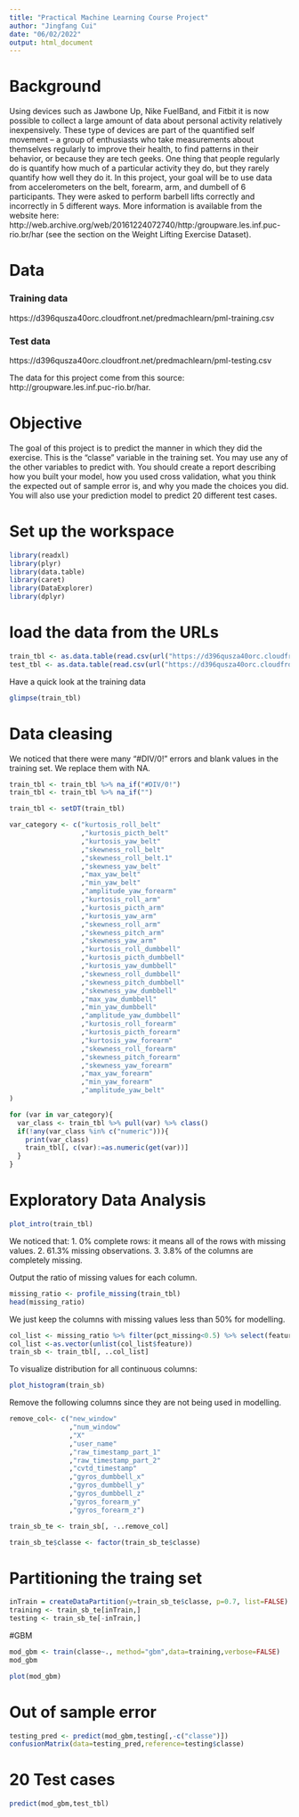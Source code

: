 ```yaml
---
title: "Practical Machine Learning Course Project"
author: "Jingfang Cui"
date: "06/02/2022"
output: html_document
---
```


# Background 

Using devices such as Jawbone Up, Nike FuelBand, and Fitbit it is now possible to collect a large amount of data about personal activity relatively inexpensively. These type of devices are part of the quantified self movement – a group of enthusiasts who take measurements about themselves regularly to improve their health, to find patterns in their behavior, or because they are tech geeks. One thing that people regularly do is quantify how much of a particular activity they do, but they rarely quantify how well they do it. In this project, your goal will be to use data from accelerometers on the belt, forearm, arm, and dumbell of 6 participants. They were asked to perform barbell lifts correctly and incorrectly in 5 different ways. More information is available from the website here: http://web.archive.org/web/20161224072740/http:/groupware.les.inf.puc-rio.br/har (see the section on the Weight Lifting Exercise Dataset).

# Data

### Training data
https://d396qusza40orc.cloudfront.net/predmachlearn/pml-training.csv

### Test data
https://d396qusza40orc.cloudfront.net/predmachlearn/pml-testing.csv

The data for this project come from this source: http://groupware.les.inf.puc-rio.br/har.

# Objective
The goal of this project is to predict the manner in which they did the exercise. This is the "classe" variable in the training set. You may use any of the other variables to predict with. You should create a report describing how you built your model, how you used cross validation, what you think the expected out of sample error is, and why you made the choices you did. You will also use your prediction model to predict 20 different test cases.

# Set up the workspace
```r
library(readxl)
library(plyr)
library(data.table)
library(caret)
library(DataExplorer)
library(dplyr)
```

# load the data from the URLs
```r
train_tbl <- as.data.table(read.csv(url("https://d396qusza40orc.cloudfront.net/predmachlearn/pml-training.csv")))
test_tbl <- as.data.table(read.csv(url("https://d396qusza40orc.cloudfront.net/predmachlearn/pml-testing.csv")))
```

Have a quick look at the training data
```r
glimpse(train_tbl)
```

# Data cleasing
We noticed that there were many "#DIV/0!" errors and blank values in the training set. We replace them with NA.
```r
train_tbl <- train_tbl %>% na_if("#DIV/0!")
train_tbl <- train_tbl %>% na_if("")
```

```r
train_tbl <- setDT(train_tbl)

var_category <- c("kurtosis_roll_belt"
                  ,"kurtosis_picth_belt"
                  ,"kurtosis_yaw_belt"
                  ,"skewness_roll_belt"
                  ,"skewness_roll_belt.1"
                  ,"skewness_yaw_belt"
                  ,"max_yaw_belt"
                  ,"min_yaw_belt"
                  ,"amplitude_yaw_forearm"
                  ,"kurtosis_roll_arm"
                  ,"kurtosis_picth_arm"
                  ,"kurtosis_yaw_arm"
                  ,"skewness_roll_arm"
                  ,"skewness_pitch_arm"
                  ,"skewness_yaw_arm"
                  ,"kurtosis_roll_dumbbell"
                  ,"kurtosis_picth_dumbbell"
                  ,"kurtosis_yaw_dumbbell"
                  ,"skewness_roll_dumbbell"
                  ,"skewness_pitch_dumbbell"
                  ,"skewness_yaw_dumbbell"
                  ,"max_yaw_dumbbell"
                  ,"min_yaw_dumbbell"
                  ,"amplitude_yaw_dumbbell"
                  ,"kurtosis_roll_forearm"
                  ,"kurtosis_picth_forearm"
                  ,"kurtosis_yaw_forearm"
                  ,"skewness_roll_forearm"
                  ,"skewness_pitch_forearm"
                  ,"skewness_yaw_forearm"
                  ,"max_yaw_forearm"
                  ,"min_yaw_forearm"
                  ,"amplitude_yaw_belt"
)

for (var in var_category){
  var_class <- train_tbl %>% pull(var) %>% class()
  if(!any(var_class %in% c("numeric"))){
    print(var_class)
    train_tbl[, c(var):=as.numeric(get(var))]
  }
}
```


# Exploratory Data Analysis
```r
plot_intro(train_tbl)
```

We noticed that:
1. 0% complete rows: it means all of the rows with missing values.
2. 61.3% missing observations.
3. 3.8% of the columns are completely missing.


Output the ratio of missing values for each column.
```r
missing_ratio <- profile_missing(train_tbl)
head(missing_ratio)
```

We just keep the columns with missing values less than 50% for modelling.
```r
col_list <- missing_ratio %>% filter(pct_missing<0.5) %>% select(feature)
col_list <-as.vector(unlist(col_list$feature))
train_sb <- train_tbl[, ..col_list]
```

To visualize distribution for all continuous columns:
```r
plot_histogram(train_sb)
```
Remove the following columns since they are not being used in modelling.
```r
remove_col<- c("new_window"
               ,"num_window"
               ,"X"
               ,"user_name"
               ,"raw_timestamp_part_1"
               ,"raw_timestamp_part_2"
               ,"cvtd_timestamp"
               ,"gyros_dumbbell_x"
               ,"gyros_dumbbell_y"
               ,"gyros_dumbbell_z"
               ,"gyros_forearm_y"
               ,"gyros_forearm_z")

train_sb_te <- train_sb[, -..remove_col]
```

```r
train_sb_te$classe <- factor(train_sb_te$classe)
```

# Partitioning the traing set
```r
inTrain = createDataPartition(y=train_sb_te$classe, p=0.7, list=FALSE)
training <- train_sb_te[inTrain,]
testing <- train_sb_te[-inTrain,]
```

#GBM 
```r
mod_gbm <- train(classe~., method="gbm",data=training,verbose=FALSE)
mod_gbm
```
```r
plot(mod_gbm)
```
# Out of sample error
```r
testing_pred <- predict(mod_gbm,testing[,-c("classe")])
confusionMatrix(data=testing_pred,reference=testing$classe)
```

# 20 Test cases
```r
predict(mod_gbm,test_tbl)
```
